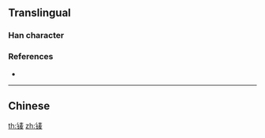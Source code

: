 {{character info/new}}

==Translingual==

===Han character===
{{Han char|rn=167|rad=钅|as=07|sn=12|canj=|ids=⿰[[钅]][[麦]]}}

===References===
* {{Han ref|kx=|dkj=|dj=|hdz=|uh=9FCF}}

----

==Chinese==
{{zh-see|䥑}}

[[th:鿏]]
[[zh:鿏]]